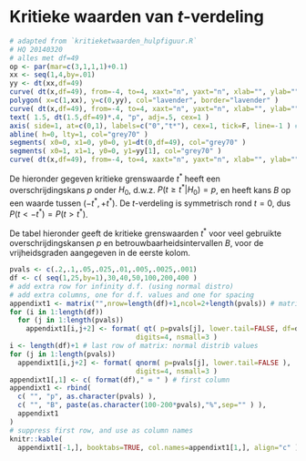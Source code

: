 # Kritieke waarden van $t$-verdeling {#ap-kritieketwaarden}

```r
# adapted from `kritieketwaarden_hulpfiguur.R`
# HQ 20140320
# alles met df=49
op <- par(mar=c(3,1,1,1)+0.1)
xx <- seq(1,4,by=.01)
yy <- dt(xx,df=49)
curve( dt(x,df=49), from=-4, to=4, xaxt="n", yaxt="n", xlab="", ylab="", bty="n", lwd=3 )
polygon( x=c(1,xx), y=c(0,yy), col="lavender", border="lavender" )
curve( dt(x,df=49), from=-4, to=4, xaxt="n", yaxt="n", xlab="", ylab="", bty="n", lwd=3, add=TRUE )
text( 1.5, dt(1.5,df=49)*.4, "p", adj=.5, cex=1 )
axis( side=1, at=c(0,1), labels=c("0","t*"), cex=1, tick=F, line=-1 ) # cex is ignored
abline( h=0, lty=1, col="grey70" )
segments( x0=0, x1=0, y0=0, y1=dt(0,df=49), col="grey70" )
segments( x0=1, x1=1, y0=0, y1=yy[1], col="grey70" )
curve( dt(x,df=49), from=-4, to=4, xaxt="n", yaxt="n", xlab="", ylab="", bty="n", lwd=3, add=TRUE )
```


De hieronder gegeven kritieke grenswaarde $t^*$ heeft een overschrijdingskans $p$
onder $H_0$, d.w.z. $P(t \geq t^*|H_0)=p$, en heeft kans $B$ op een
waarde tussen $(-t^*, +t^*)$. De $t$-verdeling is symmetrisch rond
$t=0$, dus $P(t < -t^*) = P(t > t^*)$.

De tabel hieronder geeft de kritieke grenswaarden $t^*$ voor veel gebruikte overschrijdingskansen $p$ en betrouwbaarheidsintervallen $B$, voor de vrijheidsgraden aangegeven in de eerste kolom. 


```r
pvals <- c(.2,.1,.05,.025,.01,.005,.0025,.001)
df <- c( seq(1,25,by=1),30,40,50,100,200,400 ) 
# add extra row for infinity d.f. (using normal distro)
# add extra columns, one for d.f. values and one for spacing
appendixt1 <- matrix("",nrow=length(df)+1,ncol=2+length(pvals)) # matrix of char strings
for (i in 1:length(df)) 
  for (j in 1:length(pvals))
    appendixt1[i,j+2] <- format( qt( p=pvals[j], lower.tail=FALSE, df=df[i] ),
                               digits=4, nsmall=3 )
i <- length(df)+1 # last row of matrix: normal distrib values
for (j in 1:length(pvals))
  appendixt1[i,j+2] <- format( qnorm( p=pvals[j], lower.tail=FALSE ),
                               digits=4, nsmall=3 )
appendixt1[,1] <- c( format(df)," ∞ " ) # first column
appendixt1 <- rbind(
  c( "", "p", as.character(pvals) ),
  c( "", "B", paste(as.character(100-200*pvals),"%",sep="" ) ),
  appendixt1
)
# suppress first row, and use as column names
knitr::kable(
  appendixt1[-1,], booktabs=TRUE, col.names=appendixt1[1,], align="c" )
```
